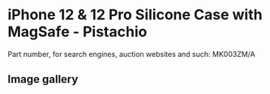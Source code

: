 # iPhone 12 & 12 Pro Silicone Case with MagSafe - Pistachio

Part number, for search engines, auction websites and such: MK003ZM/A

## Image gallery

<div style={{ width: "768px" }}>
  <GalleryComponent
    images={[
      {
        original: "/everysource/MK003",
        thumbnail: "/everypreview/MK003",
      },
      {
        original: "/everysource/MK003_AV01",
        thumbnail: "/everypreview/MK003_AV01",
      },
      {
        original: "/everysource/MK003_AV02",
        thumbnail: "/everypreview/MK003_AV02",
      },
      {
        original: "/everysource/MK003_AV03",
        thumbnail: "/everypreview/MK003_AV03",
      },
      {
        original: "/everysource/MK003_AV04",
        thumbnail: "/everypreview/MK003_AV04",
      },
      {
        original: "/everysource/MK003_AV05",
        thumbnail: "/everypreview/MK003_AV05",
      },
      {
        original: "/everysource/MK003_AV06",
        thumbnail: "/everypreview/MK003_AV06",
      },
      {
        original: "/everysource/MK003_AV07",
        thumbnail: "/everypreview/MK003_AV07",
      },
      {
        original: "/everysource/MK003_AV08",
        thumbnail: "/everypreview/MK003_AV08",
      },
      {
        original: "/everysource/MK003_AV09",
        thumbnail: "/everypreview/MK003_AV09",
      },
      {
        original: "/everysource/MK003_AV10",
        thumbnail: "/everypreview/MK003_AV10",
      }
    ]}
  />
</div>